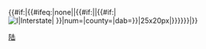 {{#if:{{{1|}}}|{{#ifeq:{{Infobox road/{{{state}}}/shield {{{1}}}|num={{{2}}}|county={{{county1|}}}|dab={{{dab1|}}}}}|none||{{#if:{{{noshield1|}}}||{{#if:{{{1|}}}|[[File:{{Infobox road/{{{state}}}/shield {{#ifeq:{{{1}}}|I|Interstate| {{{1}}}}}|num={{{2}}}|county={{{county1|}}}|dab={{{dab1|}}}}}|25x20px]]|}}}}}}|}}<noinclude>[[Category:交通模板|陆]]
</noinclude>